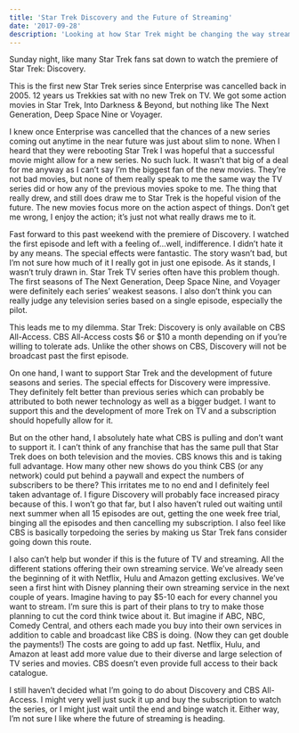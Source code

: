 ```yaml
---
title: 'Star Trek Discovery and the Future of Streaming'
date: '2017-09-28'
description: 'Looking at how Star Trek might be changing the way streaming works'
---
```


Sunday night, like many Star Trek fans sat down to watch the premiere of Star Trek: Discovery.

This is the first new Star Trek series since Enterprise was cancelled back in 2005. 12 years us Trekkies sat with no new Trek on TV. We got some action movies in Star Trek, Into Darkness & Beyond, but nothing like The Next Generation, Deep Space Nine or Voyager.

I knew once Enterprise was cancelled that the chances of a new series coming out anytime in the near future was just about slim to none. When I heard that they were rebooting Star Trek I was hopeful that a successful movie might allow for a new series. No such luck. It wasn’t that big of a deal for me anyway as I can’t say I’m the biggest fan of the new movies. They’re not bad movies, but none of them really speak to me the same way the TV series did or how any of the previous movies spoke to me. The thing that really drew, and still does draw me to Star Trek is the hopeful vision of the future. The new movies focus more on the action aspect of things. Don’t get me wrong, I enjoy the action; it’s just not what really draws me to it.

Fast forward to this past weekend with the premiere of Discovery. I watched the first episode and left with a feeling of...well, indifference. I didn’t hate it by any means. The special effects were fantastic. The story wasn’t bad, but I’m not sure how much of it I really got in just one episode. As it stands, I wasn’t truly drawn in. Star Trek TV series often have this problem though. The first seasons of The Next Generation, Deep Space Nine, and Voyager were definitely each series’ weakest seasons. I also don’t think you can really judge any television series based on a single episode, especially the pilot.

This leads me to my dilemma. Star Trek: Discovery is only available on CBS All-Access. CBS All-Access costs $6 or $10 a month depending on if you’re willing to tolerate ads. Unlike the other shows on CBS, Discovery will not be broadcast past the first episode.

On one hand, I want to support Star Trek and the development of future seasons and series. The special effects for Discovery were impressive. They definitely felt better than previous series which can probably be attributed to both newer technology as well as a bigger budget. I want to support this and the development of more Trek on TV and a subscription should hopefully allow for it.

But on the other hand, I absolutely hate what CBS is pulling and don’t want to support it. I can’t think of any franchise that has the same pull that Star Trek does on both television and the movies. CBS knows this and is taking full advantage. How many other new shows do you think CBS (or any network) could put behind a paywall and expect the numbers of subscribers to be there? This irritates me to no end and I definitely feel taken advantage of. I figure Discovery will probably face increased piracy because of this. I won’t go that far, but I also haven’t ruled out waiting until next summer when all 15 episodes are out, getting the one week free trial, binging all the episodes and then cancelling my subscription. I also feel like CBS is basically torpedoing the series by making us Star Trek fans consider going down this route.

I also can’t help but wonder if this is the future of TV and streaming. All the different stations offering their own streaming service. We’ve already seen the beginning of it with Netflix, Hulu and Amazon getting exclusives. We’ve seen a first hint with Disney planning their own streaming service in the next couple of years. Imagine having to pay \$5-10 each for every channel you want to stream. I’m sure this is part of their plans to try to make those planning to cut the cord think twice about it. But imagine if ABC, NBC, Comedy Central, and others each made you buy into their own services in addition to cable and broadcast like CBS is doing. (Now they can get double the payments!) The costs are going to add up fast. Netflix, Hulu, and Amazon at least add more value due to their diverse and large selection of TV series and movies. CBS doesn’t even provide full access to their back catalogue.

I still haven’t decided what I’m going to do about Discovery and CBS All-Access. I might very well just suck it up and buy the subscription to watch the series, or I might just wait until the end and binge watch it. Either way, I’m not sure I like where the future of streaming is heading.
